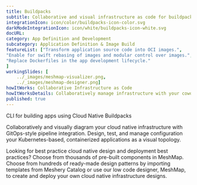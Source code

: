 ---title: Buildpacks  subtitle: Collaborative and visual infrastructure as code for buildpacksintegrationIcon: icon/color/buildpacks-icon-color.svgdarkModeIntegrationIcon: icon/white/buildpacks-icon-white.svgdocURL: category: App Definition and Developmentsubcategory: Application Definition & Image BuildfeatureList: ["Transform application source code into OCI images.","Enable for swift rebasing of images and modular control over images.","Replace Dockerfiles in the app development lifecycle."]workingSlides: [    ../_images/meshmap-visualizer.png,    ../_images/meshmap-designer.png]howItWorks: Collaborative Infrastructure as CodehowItWorksDetails: Collaboratively manage infrastructure with your coworkers synchronously sharing the same designs.published: true---<p>    CLI for building apps using Cloud Native Buildpacks</p><p>    Collaboratively and visually diagram your cloud native infrastructure with GitOps-style pipeline integration. Design, test, and manage configuration your Kubernetes-based, containerized applications as a visual topology.</p><p>    Looking for best practice cloud native design and deployment best practices? Choose from thousands of pre-built components in MeshMap. Choose from hundreds of ready-made design patterns by importing templates from Meshery Catalog or use our low code designer, MeshMap, to create and deploy your own cloud native infrastructure designs.</p>